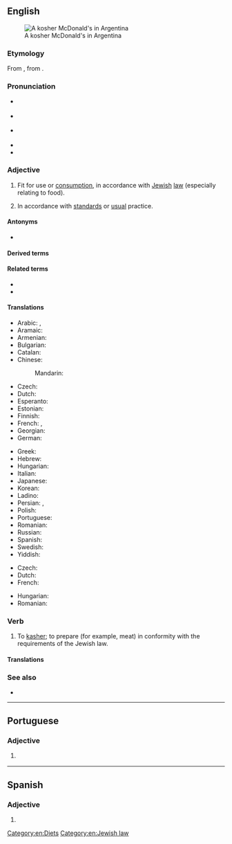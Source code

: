 ==English==
{{was wotd|2016|May|12}}
{{wikipedia|Kashrut}}
[[File:Kosher McDonald's, Abasto Shopping, Buenos Aires.jpg|thumb|A kosher McDonald's in Argentina]]

===Etymology===
From {{bor|en|yi|כּשר|tr=kosher}}, from {{der|en|he|כָּשֵׁר|tr=kashér}}.

===Pronunciation===
* {{a|RP}} {{IPA|en|/ˈkəʊʃə/}}
* {{a|GA}} {{IPA|en|/ˈkoʊʃəɹ/}}
* {{qualifier|rare, Yiddish-influenced}} {{IPA|en|/ˈkɔʃə(ɹ)/|/ˈkɑʃə(ɹ)/}}
* {{audio|en|en-au-kosher.ogg|Audio (AU)}}
* {{rhymes|en|əʊʃə(ɹ)}}

===Adjective===
{{en-adj}}

# {{lb|en|Judaism}} Fit for use or [[consumption]], in accordance with [[Jewish]] [[law]] (especially relating to food).
#: {{ux|en|Only in New York can you find a good, '''kosher''' hamburger!}}
#: {{ux|en|David's mother kept a '''kosher''' kitchen, with separate sets of dishes for meat and for dairy.}}
#: {{ux|en|In order for a suit to be '''kosher''', it cannot contain both wool and linen together.}}
# {{lb|en|figuratively|by extension}} In accordance with [[standard]]s or [[usual]] practice.
#: {{ux|en|Is what I have done '''kosher''' with Mr. Smith?}}

====Antonyms====
* {{l|en|treyf}}

====Derived terms====
{{der2|en
|kosher tax
|nonkosher
|unkosher
|kosherize
|eco-kosher
|kosher salt
|kosher pickle
|kosherness
|kosherly}}

====Related terms====
* {{l|en|kasher}}
* {{l|en|kashrut}}

====Translations====
{{trans-top|in accordance with Jewish law}}
* Arabic: {{t|ar|كُوشِر}}, {{t|ar|كَشِر}}
* Aramaic: {{t-needed|arc}}
* Armenian: {{t|hy|կոշերային}}
* Bulgarian: {{t|bg|каше́р}}
* Catalan: {{t|ca|caixer}}
* Chinese:
*: Mandarin: {{t-needed|cmn}}
* Czech: {{t+|cs|košer}}
* Dutch: {{t+|nl|koosjer}}
* Esperanto: {{t|eo|koŝera}}
* Estonian: {{t|et|koššer}}
* Finnish: {{t+|fi|košer}}
* French: {{t+|fr|casher}}, {{t+|fr|kascher}}
* Georgian: {{t-needed|ka}}
* German: {{t+|de|koscher}}
{{trans-mid}}
* Greek: {{t+|el|καθαρός}}
* Hebrew: {{t+|he|כָּשֵׁר|tr=kasher}}
* Hungarian: {{t+|hu|kóser}}
* Italian: {{t|it|kasher}}
* Japanese: {{t|ja|コーシャ|tr=kōsha|sc=Jpan}}
* Korean: {{t|ko|코셔}}
* Ladino: {{t-needed|lad}}
* Persian: {{t|fa|کاشر|tr=kâšer|sc=fa-Arab}}, {{t|fa|کوشر|tr=košer|sc=fa-Arab}}
* Polish: {{t+|pl|koszerny}}
* Portuguese: {{t+|pt|kosher}}
* Romanian: {{t+|ro|cușer}}
* Russian: {{t+|ru|коше́рный}}
* Spanish: {{t+|es|kosher}}
* Swedish: {{t|sv|kosher}}
* Yiddish: {{t|yi|כּשר|tr=kosher}}
{{trans-bottom}}

{{trans-top|figuratively, normal or standard}}
* Czech: {{t+|cs|košer}}
* Dutch: {{t+|nl|koosjer}}
* French: {{t+|fr|casher}}
{{trans-mid}}
* Hungarian: {{t+|hu|kóser}}
* Romanian: {{t+|ro|cușer|alt=cúșer}}
{{trans-bottom}}

===Verb===
{{en-verb}}

# {{lb|en|transitive}} To [[kasher]]; to prepare (for example, meat) in conformity with the requirements of the Jewish law.

====Translations====
{{trans-see|make kosher|kasher}}

===See also===
* {{l|en|halal}}

[[Category:en:Diets]]
[[Category:en:Jewish law]]

----

==Portuguese==

===Adjective===
{{pt-adj|pl=kosher}}

# {{lb|pt|of food}} {{l|en|kosher}} {{gloss|prepared in accordance with Jewish religious practices}}

----

==Spanish==

===Adjective===
{{es-adj|pl=kosheres}}

# {{l|en|kosher}}